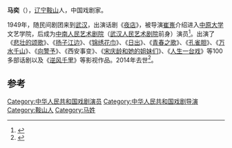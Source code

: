 '''马奕'''（{{bd|1927年||2014年|2月26日|catIdx=Ma}}），[[辽宁|辽宁]][[鞍山|鞍山]]人，中国戏剧家。

1949年，随民间剧团来到[[武汉|武汉]]，出演话剧《[[夜店|夜店]]》，被导演[[崔嵬|崔嵬]]介绍进入[[中原大学|中原大学]]文艺学院，后成为[[中南人民艺术剧院|中南人民艺术剧院]]（[[武汉人民艺术剧院|武汉人民艺术剧院]]前身）演员<ref>{{cite news|title=原武汉话剧院艺委会主席马奕去世 享年87岁|url=http://news.cnhubei.com/xw/wh/201402/t2850208.shtml|accessdate=2014-02-28|newspaper=荆楚网|date=2014-02-27|archive-url=https://web.archive.org/web/20140304090422/http://news.cnhubei.com/xw/wh/201402/t2850208.shtml|archive-date=2014-03-04|dead-url=yes}}</ref>。出演了《[[悲壮的颂歌|悲壮的颂歌]]》、《[[扬子江边|扬子江边]]》、《[[锦绣花巾|锦绣花巾]]》、《[[日出|日出]]》、《[[青春之歌|青春之歌]]》、《[[孔雀胆|孔雀胆]]》、《[[万水千山|万水千山]]》、《[[向警予|向警予]]》、《西安事变》、《[[宋庆龄和她的姐妹们|宋庆龄和她的姐妹们]]》、《[[人生一台戏|人生一台戏]]》等100多部话剧以及《[[逆风千里|逆风千里]]》等影视作品。2014年去世<ref>{{cite news|title=话剧表演艺术家马奕去世 塑造列宁让苏军敬礼|url=http://news.xinhuanet.com/yzyd/local/20140228/c_119542921.htm|accessdate=2014-02-28|newspaper=新华网|deadurl=yes|archiveurl=https://web.archive.org/web/20140329203815/http://news.xinhuanet.com/yzyd/local/20140228/c_119542921.htm|archivedate=2014-03-29}}</ref>。

==参考==
{{reflist}}

[[Category:中华人民共和国戏剧演员|Category:中华人民共和国戏剧演员]]
[[Category:中华人民共和国戏剧导演|Category:中华人民共和国戏剧导演]]
[[Category:鞍山人|Category:鞍山人]]
[[Category:马姓|Category:马姓]]